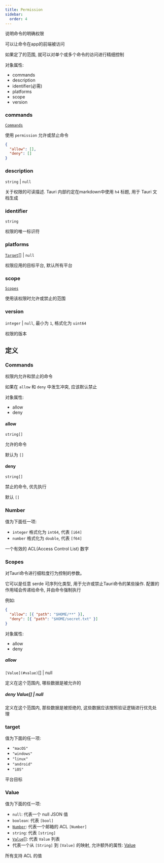 ---
title: Permission
sidebar:
  order: 4
---

说明命令的明确权限

可以让命令在app的前端被访问

如果定了的范围, 就可以对单个或多个命令的访问进行精细控制

对象属性:

- commands
- description
- identifier(必需)
- platforms
- scope
- version

### commands

[`Commands`](#commands)

使用 `permission` 允许或禁止命令

```json title="Default"
{
  "allow": [],
  "deny": []
}
```

### description

`string` | `null`

关于权限的可读描述. Tauri 内部约定在markdown中使用 `h4` 标题, 用于 Tauri 文档生成

### identifier

`string`

权限的唯一标识符

### platforms

[`Target`](#target)[] | `null`

权限应用的目标平台, 默认所有平台

### scope

[`Scopes`](#scopes)

使用该权限时允许或禁止的范围

### version

`integer` | `null`, 最小为 `1`, 格式化为 `uint64`

权限的版本

## 定义

### Commands

权限内允许和禁止的命令

如果在 `allow` 和 `deny` 中发生冲突, 应该默认禁止

对象属性:

- allow
- deny

#### allow

`string[]`

允许的命令

默认为 `[]`

#### deny

`string[]`

禁止的命令, 优先执行

默认 `[]`

### Number

值为下面任一项:

- `integer` 格式化为 `int64`, 代表 `[i64]`
- `number` 格式化为 `double`, 代表 `[f64]`

一个有效的 ACL(Access Control List) 数字

### Scopes

对Tauri命令进行细粒度行为控制的参数。

它可以是任意 serde 可序列化类型, 用于允许或禁止Tauri命令的某些操作.
配置的作用域会传递给命令, 并由命令强制执行

例如:

```json
{
  "allow": [{ "path": "$HOME/**" }],
  "deny": [{ "path": "$HOME/secret.txt" }]
}
```

对象属性:

- allow
- deny

##### allow

`[Value](#value)`[] | null

定义在这个范围内, 哪些数据是被允许的

##### deny Value[] | null

定义在这个范围内, 那些数据是被拒绝的, 这些数据应该按照验证逻辑进行优先处理

### target

值为下面的任一项:

- `"macOS"`
- `"windows"`
- `"linux"`
- `"android"`
- `"iOS"`

平台目标

### Value

值为下面的任一项:

- `null`: 代表一个 null JSON 值
- `boolean`: 代表 `[bool]`
- [`Number`](#number): 代表一个邮箱的 ACL `[Number]`
- `string`: 代表 `[string]`
- [`Value`](#value)[]: 代表 `Value` 列表
- 代表一个从 `[String]` 到 `[Value]` 的映射, 允许额外的属性: [Value](#value)

所有支持 ACL 的值
